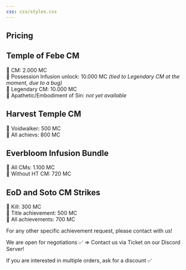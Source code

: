```yaml
---
css: css/styles.css
---
```

::: {.textbox}
# Pricing
## Temple of Febe CM

👹 CM: 2.000 MC </br>
👹 Possession Infusion unlock: 10.000 MC _(tied to Legendary CM at the moment, due to a bug)_ </br>
👹 Legendary CM: 10.000 MC </br>
👹 Apathetic/Embodiment of Sin: _not yet available_

## Harvest Temple CM

🐉 Voidwalker: 500 MC </br>
🐉 All achievs: 800 MC

## Everbloom Infusion Bundle

🌸 All CMs: 1.100 MC </br>
🌸 Without HT CM: 720 MC

## EoD and Soto CM Strikes

🔲 Kill: 300 MC </br>
🔲 Title achievement: 500 MC </br>
🔲 All achievements: 700 MC

For any other specific achievement request, please contact with us!

We are open for negotiations ✅ => Contact us via Ticket on our Discord Server!

If you are interested in multiple orders, ask for a discount ✅
:::